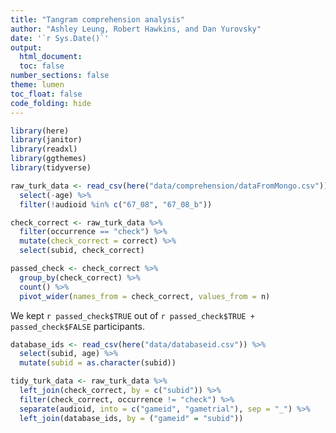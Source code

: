 ```yaml
---
title: "Tangram comprehension analysis"
author: "Ashley Leung, Robert Hawkins, and Dan Yurovsky"
date: '`r Sys.Date()`'
output: 
  html_document:
  toc: false
number_sections: false
theme: lumen
toc_float: false
code_folding: hide
---
```


```r
library(here)
library(janitor)
library(readxl)
library(ggthemes)
library(tidyverse)
```

```r
raw_turk_data <- read_csv(here("data/comprehension/dataFromMongo.csv")) %>%
  select(-age) %>%
  filter(!audioid %in% c("67_08", "67_08_b"))

check_correct <- raw_turk_data %>%
  filter(occurrence == "check") %>%
  mutate(check_correct = correct) %>%
  select(subid, check_correct)

passed_check <- check_correct %>%
  group_by(check_correct) %>%
  count() %>%
  pivot_wider(names_from = check_correct, values_from = n)
```

We kept `r passed_check$TRUE` out of `r passed_check$TRUE + passed_check$FALSE` participants.

```r
database_ids <- read_csv(here("data/databaseid.csv")) %>%
  select(subid, age) %>%
  mutate(subid = as.character(subid))

tidy_turk_data <- raw_turk_data %>%
  left_join(check_correct, by = c("subid")) %>%
  filter(check_correct, occurrence != "check") %>%
  separate(audioid, into = c("gameid", "gametrial"), sep = "_") %>%
  left_join(database_ids, by = ("gameid" = "subid"))
```
```r

```

